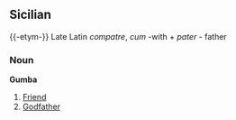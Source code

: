 ==Sicilian==
{{-etym-}}
Late Latin ''compatre'',  ''cum'' -with + ''pater'' - father
===Noun===
'''Gumba'''
# [[Friend]]
# [[Godfather]]